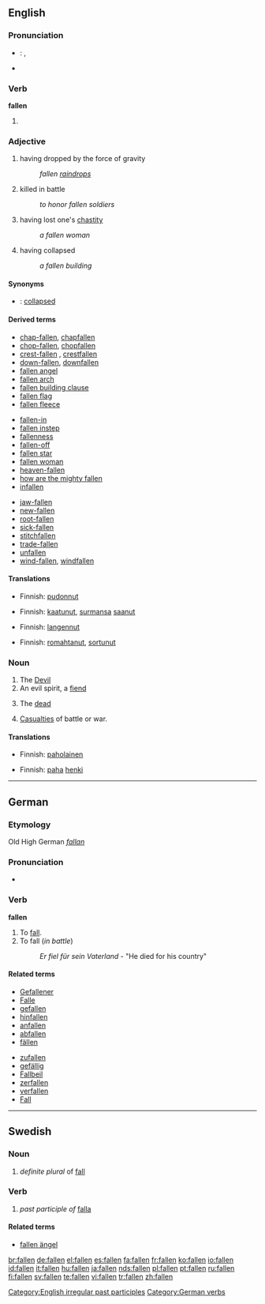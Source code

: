 {{see|fällen}}
==English==

===Pronunciation===
* {{a|UK}}: {{IPA|/ˈfɔːlən/}}, {{SAMPA|/"fO:l@n/}}
* {{audio|en-us-fallen.ogg|Audio (US)}}

===Verb===
'''fallen'''

# {{past participle of|[[fall]]}}

===Adjective===
{{en-adj|-}}

# having dropped by the force of gravity
#: ''fallen [[raindrop]]s''
# {{literary}} killed in battle
#: ''to honor fallen soldiers''
# having lost one's [[chastity]]
#: ''a fallen woman''
# having collapsed
#: ''a fallen building''

====Synonyms====
* {{italbrac|having collapsed}}: [[collapsed]]

====Derived terms====
{{rel-top3|Terms derived from the adjective ''fallen''}}
* [[chap-fallen]], [[chapfallen]]
* [[chop-fallen]], [[chopfallen]]
* [[crest-fallen]]<!--older spelling-->, [[crestfallen]]
* [[down-fallen]], [[downfallen]]
* [[fallen angel]]
* [[fallen arch]]
* [[fallen building clause]]
* [[fallen flag]]
* [[fallen fleece]]
{{rel-mid3}}
* [[fallen-in]]
* [[fallen instep]]
* [[fallenness]]
* [[fallen-off]]
* [[fallen star]]
* [[fallen woman]]
* [[heaven-fallen]]
* [[how are the mighty fallen]]
* [[infallen]]
{{rel-mid3}}
* [[jaw-fallen]]
* [[new-fallen]]
* [[root-fallen]]
* [[sick-fallen]]
* [[stitchfallen]]
* [[trade-fallen]]
* [[unfallen]]
* [[wind-fallen]], [[windfallen]]
{{rel-bottom}}

====Translations====
{{trans-top|having dropped by the force of gravity}}
* Finnish: [[pudonnut]]
{{trans-mid}}
{{trans-bottom}}

{{trans-top|killed in battle}}
* Finnish: [[kaatunut]], [[surmansa]] [[saanut]]
{{trans-mid}}
{{trans-bottom}}

{{trans-top|having lost one's chastity}}
* Finnish: [[langennut]]
{{trans-mid}}
{{trans-bottom}}

{{trans-top|having collapsed}}
* Finnish: [[romahtanut]], [[sortunut]]
{{trans-mid}}
{{trans-bottom}}

===Noun===
{{rft|one of the fallen, the fallen one, but the/a fallen???}}
{{en-noun|[[plurale tantum|singular and plural in same form]]}}

# The [[Devil]]
# An evil spirit, a [[fiend]]
# {{context|collectively}} The [[dead]]
# {{context|collectively}} [[casualties|Casualties]] of battle or war.

====Translations====
{{trans-top|the Devil}}
* Finnish: [[paholainen]]
{{trans-mid}}
{{trans-bottom}}

{{trans-top|an evil spirit, a fiend}}
* Finnish: [[paha]] [[henki]]
{{trans-mid}}
{{trans-bottom}}

[[Category:English irregular past participles]]

----

==German==

===Etymology===
Old High German ''[[fallan]]''

===Pronunciation===
*{{audio|De-at-fallen.ogg|audio (Austria)}}

===Verb===
'''fallen'''

# To [[fall]].
# To fall (''in battle'')
#: ''Er fiel für sein Vaterland'' - "He died for his country"<!--(much pathos)-->

====Related terms====
{{top}}
* [[Gefallener]]
* [[Falle]]
* [[gefallen]]
* [[hinfallen]]
* [[anfallen]]
* [[abfallen]]
* [[fällen]]
{{mid}}
* [[zufallen]]
* [[gefällig]]
* [[Fallbeil]]
* [[zerfallen]]
* [[verfallen]]
* [[Fall]]
{{bottom}}

[[Category:German verbs]]

----

==Swedish==

===Noun===
{{infl|sv|noun form}}

# ''definite plural'' of [[fall]] 

===Verb===
{{infl|sv|verb form}}

# ''past participle of'' [[falla]]

====Related terms====
*[[fallen ängel]]

[[br:fallen]]
[[de:fallen]]
[[el:fallen]]
[[es:fallen]]
[[fa:fallen]]
[[fr:fallen]]
[[ko:fallen]]
[[io:fallen]]
[[id:fallen]]
[[it:fallen]]
[[hu:fallen]]
[[ja:fallen]]
[[nds:fallen]]
[[pl:fallen]]
[[pt:fallen]]
[[ru:fallen]]
[[fi:fallen]]
[[sv:fallen]]
[[te:fallen]]
[[vi:fallen]]
[[tr:fallen]]
[[zh:fallen]]